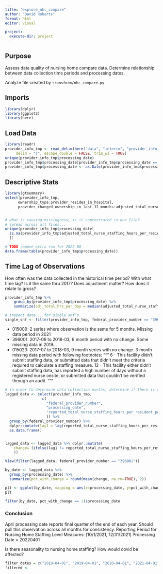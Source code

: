 ```yaml
---
title: "explore_nhc_compare"
author: "David Roberts"
format: html
editor: visual

project:
  execute-dir: project
---
```


## Purpose

Assess data quality of nursing home compare data. Determine relationship between data collection time periods and processing dates.

Analyze file created by `transform/nhc_compare.py`

## Imports

```r
library(dplyr)
library(ggplot2)
library(here)
```

## Load Data

```r
library(readr)
provider_info_tmp <- read_delim(here("data", "interim", "provider_info_tmp.csv"), 
     delim = "|", escape_double = FALSE, trim_ws = TRUE)
unique(provider_info_tmp$processing_date)
provider_info_tmp$processing_date[provider_info_tmp$processing_date == "10/1/2019"] <- "2019-10-01"
provider_info_tmp$processing_date <- as.Date(provider_info_tmp$processing_date)
```

## Descriptive Stats

```r
library(gtsummary)
select(provider_info_tmp, 
      ownership_type:provider_resides_in_hospital,
      provider_changed_ownership_in_last_12_months:adjusted_total_nurse_staffing_hours_per_resident_per_day) %>% tbl_summary()


# what is causing missingness, is it concentrated in one file?
# spread across all files...
unique(provider_info_tmp$processing_date[
  is.na(provider_info_tmp$adjusted_total_nurse_staffing_hours_per_resident_per_day)
  ])
```
```r
# TODO remove extra row for 2022-08
data.frame(table(provider_info_tmp$processing_date))
```


## Time Lag of Observations
How often was the data collected in the historical time period?
With what time lag?
Is it the same thru 2017?
Does adjustment matter? How does it relate to gross?

```r
provider_info_tmp %>%
    group_by(provider_info_tmp$processing_date) %>%
    summarize(adj_total_hrs_per_day = median(adjusted_total_nurse_staffing_hours_per_resident_per_day, na.rm=TRUE))
```

```r
# inspect data... for single snf's
single_snf <- filter(provider_info_tmp, federal_provider_number == "396001")
```

- 015009: 2 series where observation is the same for 5 months. Missing data period in 2021
- 396001: 2017-09 to 2018-03, 6 month period with no change. Some missing data in 2019...
- 015023: 2017-07 to 2018-03, 9 month series with no change. 3 month missing data period with following footnotes:
"""
6 - This facility didn't submit staffing data, or submitted data that didn't meet the criteria required to calculate a staffing measure.
12 - This facility either didn’t submit staffing data, has reported a high number of days without a registered nurse onsite, or submitted data that couldn’t be verified through an audit.
"""
```r
# in order to determine data collection months, determine if there is a change since previous file...
lagged_data <- select(provider_info_tmp, 
                 c(
                   "federal_provider_number", 
                   "processing_date", 
                   "reported_total_nurse_staffing_hours_per_resident_per_day"
                   )) %>%
  group_by(federal_provider_number) %>%
  dplyr::mutate(lag1 = lag(reported_total_nurse_staffing_hours_per_resident_per_day, n = 1, default = NA)) %>% 
  as.data.frame()


lagged_data <- lagged_data %>% dplyr::mutate(
    change= (ifelse(lag1 != reported_total_nurse_staffing_hours_per_resident_per_day, 1, 0)
    ))

View(filter(lagged_data, federal_provider_number == "396001"))

by_date <- lagged_data %>%
  group_by(processing_date) %>%
  summarize(pct_with_change = round(mean(change, na.rm=TRUE), 2))

plt <- ggplot(by_date, mapping = aes(x=processing_date, y=pct_with_change)) + geom_point()
plt

filter(by_date, pct_with_change == 1)$processing_date
```

### Conclusion
April processing date reports final quarter of the end of each year. Should pull this observation across all months for consistency. 
Reporting Period for Nursing Home Staffing Level Measures: [10/1/2021, 12/31/2021] 
Processing Date = 20220401

Is there seasonality to nursing home staffing?
How would covid be affected?

```r
filter_dates = c("2018-04-01", "2019-04-01", "2020-04-01", "2021-04-01", "2022-04-01")
filtered <-
```